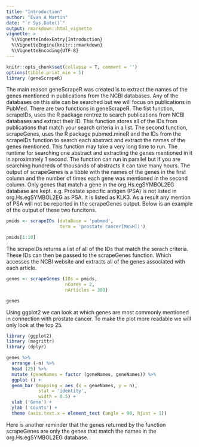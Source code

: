 ```yaml
---
title: "Introduction"
author: "Evan A Martin"
date: "`r Sys.Date()`"
output: rmarkdown::html_vignette
vignette: >
  %\VignetteIndexEntry{Introduction}
  %\VignetteEngine{knitr::rmarkdown}
  %\VignetteEncoding{UTF-8}
---
```


```r
knitr::opts_chunk$set(collapse = T, comment = '')
options(tibble.print_min = 5)
library (geneScrapeR)
```

The main reason geneScrapeR was created is to extract the names of the genes mentioned in publications from the NCBI databases. Any of the databases on this site can be searched but we will focus on publications in PubMed. There are two functions in geneScrapeR. The fist function, scrapeIDs, uses the R package rentrez to search publications from NCBI databases and extract their ID. This function stores all of the IDs from publications that match your search criteria in a list. The second function, scrapeGenes, uses the R package pubmed.mineR and the IDs from the scrapeIDs function to search each abstract and extract the names of the genes mentioned. This function may take a very long time to run. The runtime for searching one abstract and extracting the genes mentioned in it is aproximately 1 second. The function can run in parallel but if you are searching hundreds of thousands of abstracts it can take many hours. The output of scrapeGenes is a tibble with the names of the genes in the first column and the number of times each gene was mentioned in the second column. Only genes that match a gene in the org.Hs.egSYMBOL2EG database are kept. e.g. Prostate specific antigen (PSA) is not listed in org.Hs.egSYMBOL2EG as PSA. It is listed as KLK3. As a result any mention of PSA will not be reported in the scrapeGenes output. Below is an example of the output of these two funcitons.


```r
pmids <- scrapeIDs (dataBase = 'pubmed',
                    term = 'prostate cancer[MeSH])')

pmids[1:10]
```

The scrapeIDs returns a list of all of the IDs that match the serach criteria. These IDs can then be passed to the scrapeGenes function. Which accesses the NCBI website and extracts all of the genes associated with each article.

```r
genes <- scrapeGenes (IDs = pmids,
                      nCores = 2,
                      nArticles = 300)

genes
```

Using ggplot2 we can look at which genes are most commonly mentioned in connection with prostate cancer. To make the plot more readable we will only look at the top 25.

```r
library (ggplot2)
library (magrittr)
library (dplyr)

genes %>%
  arrange (-n) %>%
  head (25) %>%
  mutate (geneNames = factor (geneNames, geneNames)) %>%
  ggplot () +
  geom_bar (mapping = aes (x = geneNames, y = n),
            stat = 'identity',
            width = 0.5) +
  xlab ('Gene') +
  ylab ('Counts') +
  theme (axis.text.x = element_text (angle = 90, hjust = 1))
```

Here is another reminder that the genes returned by the function scrapeGenes are only the genes that match the names in the org.Hs.egSYMBOL2EG database.
